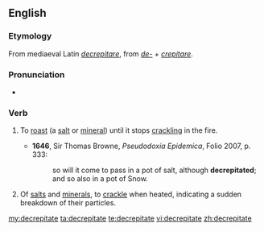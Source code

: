 ==English==

===Etymology===
From mediaeval Latin ''[[decrepitare]]'', from {{etyl|la}} ''[[de-]]'' + ''[[crepitare]]''.

===Pronunciation===
* {{IPA|/dɪˈkɹɛpɪteɪt/}}

===Verb===
{{en-verb|decrepitat|es}}

# {{transitive}} To [[roast]] (a [[salt]] or [[mineral]]) until it stops [[crackling]] in the fire.
#* '''1646''', Sir Thomas Browne, ''Pseudodoxia Epidemica'', Folio 2007, p. 333:
#*: so will it come to pass in a pot of salt, although '''decrepitated'''; and so also in a pot of Snow.
# {{intransitive}} Of [[salts]] and [[minerals]], to [[crackle]] when heated, indicating a sudden breakdown of their particles.

[[my:decrepitate]]
[[ta:decrepitate]]
[[te:decrepitate]]
[[vi:decrepitate]]
[[zh:decrepitate]]